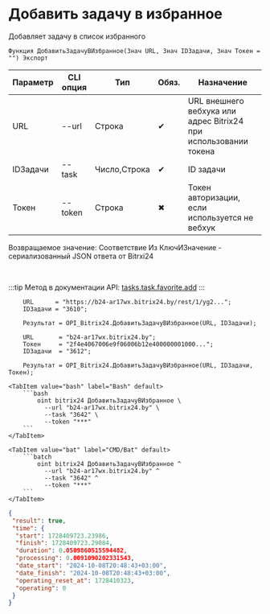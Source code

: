 ﻿---
sidebar_position: 17
---


# Добавить задачу в избранное
 Добавляет задачу в список избранного



`Функция ДобавитьЗадачуВИзбранное(Знач URL, Знач IDЗадачи, Знач Токен = "") Экспорт`

  | Параметр | CLI опция | Тип | Обяз. | Назначение |
  |-|-|-|-|-|
  | URL | --url | Строка | &#x2714; | URL внешнего вебхука или адрес Bitrix24 при использовании токена |
  | IDЗадачи | --task | Число,Строка | &#x2714; | ID задачи |
  | Токен | --token | Строка | &#x2716; | Токен авторизации, если используется не вебхук |

  
  Возвращаемое значение:   Соответствие Из КлючИЗначение - сериализованный JSON ответа от Bitrxi24

<br/>

:::tip
Метод в документации API: [tasks.task.favorite.add](https://dev.1c-bitrix.ru/rest_help/tasks/task/tasks/tasks_task_favorite_add.php)
:::
<br/>


```bsl title="Пример использования для 1С:Предприятие/OneScript"
    URL      = "https://b24-ar17wx.bitrix24.by/rest/1/yg2...";
    IDЗадачи = "3610";

    Результат = OPI_Bitrix24.ДобавитьЗадачуВИзбранное(URL, IDЗадачи);

    URL       = "b24-ar17wx.bitrix24.by";
    Токен     = "2f4e4067006e9f06006b12e400000001000...";
    IDЗадачи  = "3612";

    Результат = OPI_Bitrix24.ДобавитьЗадачуВИзбранное(URL, IDЗадачи, Токен);
```
    

 <Tabs>
  
    <TabItem value="bash" label="Bash" default>
        ```bash
            oint bitrix24 ДобавитьЗадачуВИзбранное \
              --url "b24-ar17wx.bitrix24.by" \
              --task "3642" \
              --token "***"
        ```
    </TabItem>
  
    <TabItem value="bat" label="CMD/Bat" default>
        ```batch
            oint bitrix24 ДобавитьЗадачуВИзбранное ^
              --url "b24-ar17wx.bitrix24.by" ^
              --task "3642" ^
              --token "***"
        ```
    </TabItem>
</Tabs>


```json title="Результат"
{
 "result": true,
 "time": {
  "start": 1728409723.23986,
  "finish": 1728409723.29084,
  "duration": 0.0509860515594482,
  "processing": 0.0091090202331543,
  "date_start": "2024-10-08T20:48:43+03:00",
  "date_finish": "2024-10-08T20:48:43+03:00",
  "operating_reset_at": 1728410323,
  "operating": 0
 }
}
```
